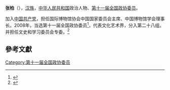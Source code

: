 '''张柏'''（{{bd|1949年||}}），[[汉族|汉族]]，[[中华人民共和国|中华人民共和国]]政治人物、[[第十一届全国政协委员|第十一届全国政协委员]]。

加入[[中国共产党|中国共产党]]，担任国际博物馆协会中国国家委员会主席、中国博物馆学会理事长。2008年，当选第十一届全国政协委员<ref>{{cite news|title=第十一届全国政协委员名单|url=http://www.indaa.com.cn/zt/2009qglh/zxzs/200903/t20090303_127573.html|accessdate=2013-04-09|newspaper=新华社北京1月25日电 中国人民政治协商会议第十一届全国委员会委员名单(共2237人，2008年1月25日政协第十届全国委员会常务委员会第二十次会议通过)|date=2008年1月25日|deadurl=yes|archiveurl=https://web.archive.org/web/20130928014403/http://www.indaa.com.cn/zt/2009qglh/zxzs/200903/t20090303_127573.html|archivedate=2013年9月28日|df=}}</ref>，代表文化艺术界，分入第二十八组。并担任文史和学习委员会专委。<ref>{{cite news|title=全国政协信息-张柏|url=http://www.cppcc.gov.cn/CMS/wylibary/showJcwyxtInfoWylibary.action?tabJcwyxt.guid=11W0009100&wytype=wjwy|accessdate=2013-04-11|newspaper=全国政协委员会|archive-date=2019-08-04|archive-url=https://web.archive.org/web/20190804162917/http://www.cppcc.gov.cn/CMS/wylibary/showJcwyxtInfoWylibary.action?tabJcwyxt.guid=11W0009100&wytype=wjwy}}</ref>

==參考文獻==
{{reflist}}
{{中国政治人物小作品}}

[[Category:第十一届全国政协委员|Category:第十一届全国政协委员]]